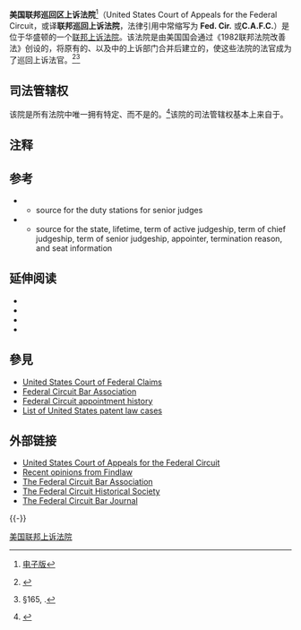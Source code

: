 {{Infobox_High_Court
| court_name      = 美国联邦巡回区上诉法院
| image           = Seal of the United States Court of Appeals for the Federal Circuit.svg
| imagesize       = 150px
| caption         = 
| established     = 1982
| country         = 美国（特定[[事项管辖权|事项管辖权]]）
| location        = [[華盛頓哥倫比亞特區|华盛顿]]
| coordinates     = 
| type            = [[美国总统|美国总统]]提名后[[美国参议院|美国参议院]]通过 
| authority       = {{usc|28|1295}}
| appeals         = [[美国最高法院|美国最高法院]]
| terms           = 终身制
| positions       = 12
| website         = {{URL|http://www.cafc.uscourts.gov}}
| chiefjudgetitle = [[首席法官|首席法官]]
| chiefjudgename  = [[Sharon_Prost|Sharon Prost]]
| termstart       = 2014
}}

'''美国联邦巡回区上诉法院'''<ref name="美国行政法">{{cite book | title=美国行政法 | publisher=中国法制出版社 | author=王名揚 | pages=587 | isbn=9787800832017}}[http://books.google.com/books?id=lagcszEm6yoC&lpg=PA587&ots=CcKrqhJOK3&dq=%E7%BE%8E%E5%9B%BD%E8%81%94%E9%82%A6%E5%B7%A1%E5%9B%9E%E5%8C%BA%E4%B8%8A%E8%AF%89%E6%B3%95%E9%99%A2&pg=PA587#v=onepage&q=%E7%BE%8E%E5%9B%BD%E8%81%94%E9%82%A6%E5%B7%A1%E5%9B%9E%E5%8C%BA%E4%B8%8A%E8%AF%89%E6%B3%95%E9%99%A2&f=false 电子版]</ref>（United States Court of Appeals for the Federal Circuit，或译'''联邦巡回上诉法院'''，法律引用中常缩写为 '''Fed. Cir.''' 或'''C.A.F.C.'''）是位于华盛顿的一个[[联邦上诉法院|联邦上诉法院]]。该法院是由美国国会通过《1982联邦法院改善法》创设的，将原有的{{link-en|联邦关税及专利上诉法院|United States Court of Customs and Patent Appeals}}、以及{{link-en|美国索赔法院|United States Court of Claims}}中的上诉部门合并后建立的，使这些法院的法官成为了巡回上诉法官。<ref>{{cite web |url=http://www.fjc.gov/history/home.nsf/page/landmark_22.html|work=History or the Federal Judiciary | publisher=Federal Judicial Center |title=Federal Courts Improvement Act of 1982|accessdate=2011-11-21}}</ref><ref>{{USPL|97|164}} §165, {{USStat|96|50}}.</ref>

==司法管辖权==
该院是所有法院中唯一拥有特定{{link-en|事项管辖权|subject matter jurisdiction}}、而不是{{link-en|属人管辖权|personal jurisdiction}}的。<ref>{{Cite web |url=http://www.civilprocedurelaw.cn/html/jcll_1180_2814.html |title=存档副本 |access-date=2013-07-21 |archive-url=https://web.archive.org/web/20121026154027/http://www.civilprocedurelaw.cn/html/jcll_1180_2814.html |archive-date=2012-10-26 |dead-url=yes }}</ref>该院的司法管辖权基本上来自于{{usc|28|1295}}。<!-- 该院对下述案件的上诉有专属管辖权：<ref>[http://www.federalcircuithistoricalsociety.org/historyofcourt.html History of the Federal Circuit]</ref>

* [[Article_I_and_Article_III_tribunals|Article I tribunal]]s:
** [[United_States_Court_of_Federal_Claims|United States Court of Federal Claims]]
** [[United_States_Court_of_Appeals_for_Veterans_Claims|United States Court of Appeals for Veterans Claims]]
** [[United_States_Trademark_Trial_and_Appeal_Board|United States Trademark Trial and Appeal Board]]
** [[Board_of_Patent_Appeals_and_Interferences|United States Board of Patent Appeals and Interferences]]
** [[Boards_of_Contract_Appeals|Boards of Contract Appeals]] (for government contracts)
** [[United_States_Merit_Systems_Protection_Board|United States Merit Systems Protection Board]] (federal employment and employment benefits)
** [[United_States_International_Trade_Commission|United States International Trade Commission]]

* [[Article_I_and_Article_III_tribunals|Article III tribunal]]s:
** [[United_States_Court_of_International_Trade|United States Court of International Trade]]
** [[United_States_district_court|United States district court]]s relating to:
***[[United_States_patent_law|Patents]], including appeals arising from an action against the Commissioner of Patents and Trademarks under {{usc|35|145}}
***The [[Little_Tucker_Act|Little Tucker Act]], {{usc|28|1346}}
***Section 211 of the [[Economic_Stabilization_Act_of_1970|Economic Stabilization Act of 1970]];
***Section 5 of the [[Emergency_Petroleum_Allocation_Act_of_1973|Emergency Petroleum Allocation Act of 1973]];
***Section 523 of the [[Energy_Policy_and_Conservation_Act_of_1975|Energy Policy and Conservation Act of 1975]]; and
***Section 506(c) of the Natural Gas Policy Act of 1978

[[File:United_States_Court_of_Federal_Claims.JPG|thumb]].]] Although the Federal Circuit typically hears all appeals from any of the United States district courts where the original action included a complaint arising under the patent laws, the [[United_States_Supreme_Court|Supreme Court]] has decided that it does not if the patent claims arose solely as [[counterclaim|counterclaim]]s by the defendant.<ref>[http://supreme.justia.com/us/535/826/case.html ''Holmes Group, Inc. v. Vornado Air Circulation Systems, Inc.''], 2005. A bill to eliminate this situation, [http://thomas.loc.gov/cgi-bin/bdquery/z?d109:h.r.02955: H.R. 2955], was proposed on June 16, 2005 in the 109th Congress, but never passed.</ref> Though other appellate courts can now hear patent counter-claims in theory, this has not happened often.

The decisions of the Federal Circuit, particularly in regard to [[List_of_United_States_patent_law_cases|patent cases]], are unique in that they are [[binding_precedent|binding precedent]] throughout the U.S. within the bounds of the court's subject-matter jurisdiction. This is unlike the other courts of appeals as the authority of their decisions is restricted by geographic location and thus there may be differing judicial standards depending on location. Decisions of the Federal Circuit are only superseded by decisions of the Supreme Court or by applicable changes in the law. Also, review by the Supreme Court is discretionary, so Federal Circuit decisions are often the final word, especially since there are usually no [[circuit_split|circuit split]]s given the Federal Circuit's exclusive subject-matter jurisdiction. In its first decision, the Federal Circuit incorporated as binding precedent the decisions of its predecessor courts, the [[United_States_Court_of_Customs_and_Patent_Appeals|United States Court of Customs and Patent Appeals]] and the appellate division of the [[United_States_Court_of_Claims|United States Court of Claims]].<ref>''South Corp. v. United States'', 690 F. 2d 1368 (Fed. Cir. 1982)</ref>

Because the Court is one of national jurisdiction, panels from the court may sit anywhere in the country.  Typically, once or twice a year, the court will hold oral arguments in a city outside of its native Washington D.C.  The panels may sit in Federal courthouses, state courthouses, or even at law schools.

==Composition==
[[File:Fed_Cir_as_of_2012.jpg|thumb]]
The Federal Circuit may have a total of 12 active circuit judges sitting at any given time, who are required to reside within 50 miles of the District of Columbia, as set by {{usc|28|44}}. Judges on [[senior_status|senior status]] are not subject to this restriction. As with other [[federal_judges|federal judges]], they are nominated by the President and must be [[Advice_and_consent|confirmed]] by the Senate. Their terms last during the "good behavior" of the judges, which typically results in life tenure. When eligible, judges may elect to take [[senior_status|senior status]]. This allows a senior judge to continue to serve on the court while handling fewer cases than an active service judge. Each judge in active service employs a judicial assistant and up to four law clerks, while each judge in senior status employs a judicial assistant and one law clerk.<ref>[http://www.cafc.uscourts.gov/about.html About the United States Court of Appeals for the Federal Circuit]</ref>

===Current composition of the court===

As of March 11, 2013, the judges on the court are:

{{start U.S. judgeship Current}}
{{U.S. judgeship row Current
| index        = 24
| title        = Chief Judge
| name         = [[Randall_Ray_Rader|Randall Ray Rader]]
| duty station = [[Washington,_DC|Washington, DC]]
| state        = [[District_of_Columbia|DC]]
| born         = 1949
| term         = 1990–present
| chief term   = 2010–present
| senior term  = —
| appointer    = [[List_of_federal_judges_appointed_by_George_H._W._Bush|G.H.W. Bush]]
| seat         = 12
| termination  = —
}}
{{U.S. judgeship row Current
| index        = 16
| title        = Circuit Judge
| name         = [[Pauline_Newman|Pauline Newman]]
| duty station = [[Washington,_DC|Washington, DC]]
| state        = [[New_York|NY]]
| born         = 1927
| term         = 1984–present
| chief term   = —
| senior term  = —
| appointer    = [[List_of_federal_judges_appointed_by_Ronald_Reagan|Reagan]]
| seat         = 8
| termination  = —
}}
{{U.S. judgeship row Current
| index        = 22
| title        = Circuit Judge
| name         = [[Alan_David_Lourie|Alan David Lourie]]
| duty station = [[Washington,_DC|Washington, DC]]
| state        = |
  born=1935
| term        = 1990–present
| chief term  = —
| senior term = —
| appointer   = [[List_of_federal_judges_appointed_by_George_H._W._Bush|G.H.W. Bush]]
| seat        = 5
| termination = —
}}
{{U.S. judgeship row Current
| index        = 29
| title        = Circuit Judge
| name         = [[Timothy_B._Dyk|Timothy B. Dyk]]
| duty station = [[Washington,_DC|Washington, DC]]
| state        = [[District_of_Columbia|DC]]
| born         = 1937
| term         = 2000–present
| chief term   = —
| senior term  = —
| appointer    = [[List_of_federal_judges_appointed_by_Bill_Clinton|Clinton]]
| seat         = 7
| termination  = —
}}
{{U.S. judgeship row Current
| index        = 30
| title        = Circuit Judge
| name         = [[Sharon_Prost|Sharon Prost]]
| duty station = [[Washington,_DC|Washington, DC]]
| state        = [[District_of_Columbia|DC]]
| born         = 1951
| term         = 2001–present
| chief term   = —
| senior term  = —
| appointer    = [[List_of_federal_judges_appointed_by_George_W._Bush|G.W. Bush]]
| seat         = 4
| termination  = —
}}
{{U.S. judgeship row Current
| index        = 31
| title        = Circuit Judge
| name         = [[Kimberly_Ann_Moore|Kimberly Ann Moore]]
| duty station = [[Washington,_DC|Washington, DC]]
| born         = 1968
| term         = 2006–present
| chief term   = —
| senior term  = —
| appointer    = [[List_of_federal_judges_appointed_by_George_W._Bush|G.W. Bush]]
| termination  = —
}}
{{U.S. judgeship row Current
| index        = 32
| title        = Circuit Judge
| name         = [[Kathleen_M._O'Malley|Kathleen M. O'Malley]]
| duty station = [[Washington,_DC|Washington, DC]]
| born         = 1956
| term         = 2010–present
| chief term   = —
| senior term  = —
| appointer    = [[List_of_federal_judges_appointed_by_Barack_Obama|Obama]]
| termination  = —
}}
{{U.S. judgeship row Current
| index        = 33
| title        = Circuit Judge
| name         = [[Jimmie_V._Reyna|Jimmie V. Reyna]]
| duty station = [[Washington,_DC|Washington, DC]]
| born         = 1952
| term         = 2011–present
| chief term   = —
| senior term  = —
| appointer    = [[List_of_federal_judges_appointed_by_Barack_Obama|Obama]]
}}
{{U.S. judgeship row Current
| index        = 34
| title        = Circuit Judge
| name         = [[Evan_Wallach|Evan Wallach]]
| duty station = [[Washington,_DC|Washington, DC]]
| born         = 1949
| term         = 2011–present
| chief term   = —
| senior term  = —
| appointer    = [[List_of_federal_judges_appointed_by_Barack_Obama|Obama]]
}}
{{U.S. judgeship row Current
| index        = 35
| title        = Circuit Judge
| name         = [[Richard_G._Taranto|Richard G. Taranto]]
| duty station = [[Washington,_DC|Washington, DC]]
| born         = 1957
| term         = 2013–present
| chief term   = —
| senior term  = —
| appointer    = [[List_of_federal_judges_appointed_by_Barack_Obama|Obama]]
}}
{{U.S. judgeship row Current
| index        = 35
| title        = Circuit Judge
| name         = ''vacant – seat 6''
| duty station = —
| born         = —
| term         = —
| chief term   = —
| senior term  = —
| appointer    = —
}}
{{U.S. judgeship row Current
| index        = 35
| title        = Circuit Judge
| name         = ''vacant – seat 10''
| duty station = —
| born         = —
| term         = —
| chief term   = —
| senior term  = —
| appointer    = —
}}
{{U.S. judgeship row Current
| index        = 19
| title        = Senior Circuit Judge
| name         = [[Haldane_Robert_Mayer|Haldane Robert Mayer]]
| duty station = [[Washington,_DC|Washington, DC]]
| state        = [[District_of_Columbia|DC]]
| born         = 1941
| term         = 1987–2010
| chief term   = 1997–2004
| senior term  = 2010–present
| appointer    = [[List_of_federal_judges_appointed_by_Ronald_Reagan|Reagan]]
| seat         = 2
| termination  = —
}}
{{U.S. judgeship row Current
| index        = 21
| title        = Senior Circuit Judge
| name         = [[S._Jay_Plager|S. Jay Plager]]
| duty station = [[Washington,_DC|Washington, DC]]
| state        = [[District_of_Columbia|DC]]
| born         = 1931
| term         = 1989–2000
| chief term   = —
| senior term  = 2000–present
| appointer    = [[List_of_federal_judges_appointed_by_George_H._W._Bush|G.H.W. Bush]]
| seat         = 4
| termination  = —
}}
{{U.S. judgeship row Current
| index        = 23
| title        = Senior Circuit Judge
| name         = [[Raymond_Charles_Clevenger_III|Raymond Charles Clevenger III]]
| duty station = [[Washington,_DC|Washington, DC]]
| state        = [[District_of_Columbia|DC]]
| born         = 1937
| term         = 1990–2006<ref>{{cite web| url=http://www.afj.org/judicial/judicial_selection_resources/selection_database/judicialVacancies.asp| title=Federal Judiciary – Judicial Vacancies| work=Official website of the Alliance for Justice| accessdate=March 16, 2006 |archiveurl = http://web.archive.org/web/20060224041807/http://www.afj.org/judicial/judicial_selection_resources/selection_database/judicialVacancies.asp |archivedate = February 24, 2006}}</ref>
| chief term   = —
| senior term  = 2006–present
| appointer    = [[List_of_federal_judges_appointed_by_George_H._W._Bush|G.H.W. Bush]]
| seat         = 3
| termination  = —
}}
{{U.S. judgeship row Current
| index        = 25
| title        = Senior Circuit Judge
| name         = [[Alvin_Anthony_Schall|Alvin Anthony Schall]]
| duty station = [[Washington,_DC|Washington, DC]]
| state        = [[District_of_Columbia|DC]]
| born         = 1944
| term         = 1992–2009
| chief term   = —
| senior term  = 2009–present
| appointer    = [[List_of_federal_judges_appointed_by_George_H._W._Bush|G.H.W. Bush]]
| seat         = 11
| termination  = —
}}
{{U.S. judgeship row Current
| index        = 26
| title        = Senior Circuit Judge
| name         = [[William_Curtis_Bryson|William Curtis Bryson]]
| duty station = [[Washington,_DC|Washington, DC]]
| state        = [[District_of_Columbia|DC]]
| born         = 1945
| term         = 1994–2013
| chief term   = —
| senior term  = 2013–present
| appointer    = [[List_of_federal_judges_appointed_by_Bill_Clinton|Clinton]]
| seat         = 6
| termination  = —
}}
{{U.S. judgeship row Current
| index        = 28
| title        = Senior Circuit Judge
| name         = [[Richard_Linn|Richard Linn]]
| duty station = [[Washington,_DC|Washington, DC]]
| state        = [[District_of_Columbia|DC]]
| born         = 1944
| term         = 1999–2012
| chief term   = —
| senior term  = 2012–present
| appointer    = [[List_of_federal_judges_appointed_by_Bill_Clinton|Clinton]]
| seat         = 10
| termination  = —
}}
{{end U.S. judgeship Current}}

===Vacancies and pending nominations===

{| class=wikitable
! Seat
! Seat Last Held By
! Vacancy Reason
! Date of Vacancy
! Nominee
! Date of Nomination
|-
| 10
| [[Richard_Linn|Richard Linn]]
| Senior status<ref>http://www.uscourts.gov/JudgesAndJudgeships/JudicialVacancies/FutureJudicialVacancies.aspx</ref>
| October 31, 2012
| [[Raymond_T._Chen|Raymond T. Chen]]
| February 7, 2013
|-
| 6
| [[William_Curtis_Bryson|William Curtis Bryson]]
| Senior status<ref>http://www.uscourts.gov/JudgesAndJudgeships/JudicialVacancies/FutureJudicialVacancies.aspx</ref>
| January 7, 2013
| [[Todd_M._Hughes|Todd M. Hughes]]
| February 7, 2013
|-

|}

===List of former judges===
{{start U.S. judgeship Former}}
{{U.S. judgeship row Former
| index       = 1
| name        = {{sortname|Don Nelson|Laramore}}
| state       = [[Indiana|IN]]
| borndied    = 1906–1989
| term        = —
| chief term  = —
| senior term = 1982–1989
| appointer   = {{sortname||Eisenhower|List of federal judges appointed by Dwight D. Eisenhower}}<ref name="claims_reassignment" />
| seat        = N/A
| termination = death
}}
{{U.S. judgeship row Former
| index       = 2
| name        = {{sortname|Giles Sutherland|Rich}}
| state       = [[New_York|NY]]
| borndied    = 1904–1999
| term        = 1982–1999
| chief term  = —
| senior term = —
| appointer   = {{sortname||Eisenhower|List of federal judges appointed by Dwight D. Eisenhower}}<ref name="patent_reassignment">Reassigned from the [[United_States_Court_of_Customs_and_Patent_Appeals|United States Court of Customs and Patent Appeals]] pursuant to the Federal Courts Improvement Act of 1982, {{USPL|97|164}} §165, {{USStat|96|50}}.</ref>
| seat        = 10
| termination = death
}}
{{U.S. judgeship row Former
| index       = 3
| name        = {{sortname|James Lindsay|Almond, Jr.}}
| state       = [[Virginia|VA]]
| borndied    = 1898–1986
| term        = —
| chief term  = —
| senior term = 1982–1986
| appointer   = {{sortname||Kennedy|List of federal judges appointed by John F. Kennedy}}<ref name="patent_reassignment" />
| seat        = N/A
| termination = death
}}
{{U.S. judgeship row Former
| index       = 4
| name        = {{sortname|Oscar Hirsh|Davis}}
| state       = [[District_of_Columbia|DC]]
| borndied    = 1914–1988
| term        = 1982–1988
| chief term  = —
| senior term = —
| appointer   = {{sortname||Kennedy|List of federal judges appointed by John F. Kennedy}}<ref name="claims_reassignment" />
| seat        = 3
| termination = death
}}
{{U.S. judgeship row Former
| index       = 5
| name        = {{sortname|Arnold Wilson|Cowen}}
| state       = [[Texas|TX]]
| borndied    = 1905–2007
| term        = —
| chief term  = —
| senior term = 1982–2007
| appointer   = {{sortname|L.|Johnson|List of federal judges appointed by Lyndon B. Johnson}}<ref name="claims_reassignment" />
| seat        = N/A
| termination = death
}}
{{U.S. judgeship row Former
| index       = 6
| name        = {{sortname|Philip|Nichols, Jr.}}
| state       = [[District_of_Columbia|DC]]
| borndied    = 1907–1990
| term        = 1982–1983
| chief term  = —
| senior term = 1983–1990
| appointer   = {{sortname|L.|Johnson|List of federal judges appointed by Lyndon B. Johnson}}<ref name="claims_reassignment" />
| seat        = 8
| termination = death
}}
{{U.S. judgeship row Former
| index       = 7
| name        = {{sortname|Byron George|Skelton}}
| state       = [[Texas|TX]]
| borndied    = 1905–2004
| term        = —
| chief term  = —
| senior term = 1982–2004
| appointer   = {{sortname|L.|Johnson|List of federal judges appointed by Lyndon B. Johnson}}<ref name="claims_reassignment" />
| seat        = N/A
| termination = death
}}
{{U.S. judgeship row Former
| index       = 8
| name        = {{sortname|Phillip Benjamin|Baldwin}}
| state       = [[Texas|TX]]
| borndied    = 1924–2002
| term        = 1982–1986
| chief term  = —
| senior term = 1986–1991
| appointer   = {{sortname|L.|Johnson|List of federal judges appointed by Lyndon B. Johnson}}<ref name="patent_reassignment" />
| seat        = 1
| termination = retirement
}}
{{U.S. judgeship row Former
| index       = 9
| name        = {{sortname|Howard Thomas|Markey}}
| state       = [[Illinois|IL]]
| borndied    = 1920–2006
| term        = 1982–1991
| chief term  = 1982–1990
| senior term = —
| appointer   = {{sortname||Nixon|List of federal judges appointed by Richard Nixon}}<ref name="patent_reassignment" />
| seat        = 6
| termination = retirement
}}
{{U.S. judgeship row Former
| index       = 10
| name        = {{sortname|Marion Tinsley|Bennett}}
| state       = [[Missouri|MO]]
| borndied    = 1914–2000
| term        = 1982–1986
| chief term  = —
| senior term = 1986–2000
| appointer   = {{sortname||Nixon|List of federal judges appointed by Richard Nixon}}<ref name="claims_reassignment" />
| seat        = 2
| termination = death
}}
{{U.S. judgeship row Former
| index       = 11
| name        = {{sortname|Shiro|Kashiwa}}
| state       = [[Hawaii|HI]]
| borndied    = 1912–1998
| term        = 1982–1986
| chief term  = —
| senior term = —
| appointer   = {{sortname||Nixon|List of federal judges appointed by Richard Nixon}}<ref name="claims_reassignment" />
| seat        = 4
| termination = retirement
}}
{{U.S. judgeship row Former
| index       = 12
| name        = {{sortname|Jack Richard|Miller|Jack Miller (politician)}}
| state       = [[Iowa|IA]]
| borndied    = 1916–1994
| term        = 1982–1985
| chief term  = —
| senior term = 1985–1994
| appointer   = {{sortname||Nixon|List of federal judges appointed by Richard Nixon}}<ref name="patent_reassignment" />
| seat        = 7
| termination = death
}}
{{U.S. judgeship row Former
| index       = 13
| name        = [[Daniel_Mortimer_Friedman|Daniel Mortimer Friedman]]
| state       = [[District_of_Columbia|DC]]
| borndied    = 1916–2011
| term        = 1982–1989
| chief term  = —
| senior term = 1989–2011
| appointer   = [[List_of_federal_judges_appointed_by_Jimmy_Carter|Carter]]<ref name="claims_reassignment">Reassigned from the [[United_States_Court_of_Claims|United States Court of Claims]] pursuant to the Federal Courts Improvement Act of 1982, {{USPL|97|164}} §165, {{USStat|96|50}}.</ref>
| seat        = 5
| termination = death
}}
{{U.S. judgeship row Former
| index       = 14
| name        = {{sortname|Edward Samuel|Smith}}
| state       = [[Maryland|MD]]
| borndied    = 1919–2001
| term        = 1982–1989
| chief term  = —
| senior term = 1989–2001
| appointer   = {{sortname||Carter|List of federal judges appointed by Jimmy Carter}}<ref name="claims_reassignment" />
| seat        = 11
| termination = death
}}
{{U.S. judgeship row Former
| index       = 15
| name        = {{sortname|Helen Wilson|Nies}}
| state       = [[District_of_Columbia|DC]]
| borndied    = 1925–1996
| term        = 1982–1995
| chief term  = 1990–1994
| senior term = 1995–1996
| appointer   = {{sortname||Carter|List of federal judges appointed by Jimmy Carter}}<ref name="patent_reassignment" />
| seat        = 9
| termination = death
}}
{{U.S. judgeship row Former
| index       = 17
| name        = {{sortname|Jean Galloway|Bissell}}
| state       = [[South_Carolina|SC]]
| borndied    = 1936–1990
| term        = 1984–1990
| chief term  = —
| senior term = —
| appointer   = {{sortname||Reagan|List of federal judges appointed by Ronald Reagan}}
| seat        = 12
| termination = death
}}
{{U.S. judgeship row Former
| index       = 18
| name        = {{sortname|Glenn Leroy|Archer, Jr.}}
| state       = [[District_of_Columbia|DC]]
| borndied    = 1929–2011
| term        = 1985–1997
| chief term  = 1994–1997
| senior term = 1997–2011
| appointer   = [[List_of_federal_judges_appointed_by_Ronald_Reagan|Reagan]]
| seat        = 7
| termination = death
}}
{{U.S. judgeship row Former
| index       = 20
| name        = {{sortname|Paul Redmond |Michel}}
| state       = [[Pennsylvania|PA]]
| borndied    = 1941–
| term        = 1988–2010
| chief term  = 2004–2010
| senior term = —
| appointer   = [[List_of_federal_judges_appointed_by_Ronald_Reagan|Reagan]]
| seat        = 1
| termination = retirement
}}
{{U.S. judgeship row Former
| index        = 27
| name         = {{sortname|Arthur J.|Gajarsa}}
| duty station = [[Washington,_DC|Washington, DC]]
| state        = [[District_of_Columbia|DC]]
| borndied     = 1941-
| term         = 1997–2011
| chief term   = —
| senior term  = 2011–2012
| appointer    = [[List_of_federal_judges_appointed_by_Bill_Clinton|Clinton]]
| seat         = 9
| termination  = retirement
}}
{{end U.S. judgeship Former}}

===Chief judges===
{{start U.S. judge succession
| float      = right
| seat title = Chief Judges
}}
{{U.S. judge succession row
| name = Markey
| term = 1982–1990
}}
{{U.S. judge succession row
| name = Nies
| term = 1990–1994
}}
{{U.S. judge succession row
| name = Archer
| term = 1994–1997
}}
{{U.S. judge succession row
| name = Mayer
| term = 1997–2004
}}
{{U.S. judge succession row
| name = Michel
| term = 2004–2010
}}
{{U.S. judge succession row
| name = '''Rader'''
| term = 2010–present
}}
{{end U.S. judge succession}}

{{ChiefJudge}}

Notwithstanding the foregoing, when the court was initially created, Congress had to resolve which chief judge of the predecessor courts would become the first chief judge. It was decided that the chief judge of the predecessor court who had the most seniority, as chief judge, would be the new chief judge.<ref>{{USPL|97|164}} §166, {{USStat|96|50}}.</ref> This made Howard T. Markey, former chief judge of the Court of Customs and Patent Appeals, the first chief judge.

===Succession of seats===
The court has twelve seats for active judges, numbered in alphabetical order by their occupant at the time the court was formed, with the sole vacant seat being numbered last. Judges who retire into [[senior_status|senior status]] remain on the bench but leave their seat vacant. That seat is filled by the next circuit judge appointed by the [[President_of_the_United_States|President]].

{{col-begin}}
{{col-break}}
{{start U.S. judge succession| seat title=Seat 1}}
{{U.S. judge succession note
| text = Reassigned on October 1, 1982 from the United States Court of Customs and Patent Appeals by 96 Stat. 25
}}
{{U.S. judge succession row
| name = Baldwin
| term = 1982–1986
}}
{{U.S. judge succession row
| name = Michel
| term = 1988–2010
}}
{{U.S. judge succession row
| name = '''Taranto'''
| term = 2013–present
}}
{{end U.S. judge succession}}
{{col-break}}
{{start U.S. judge succession| seat title=Seat 2}}
{{U.S. judge succession note
| text = Reassigned on October 1, 1982 from the United States Court of Claims by 96 Stat. 25
}}
{{U.S. judge succession row
| name = Bennett
| term = 1982–1986
}}
{{U.S. judge succession row
| name = Mayer
| term = 1987–2010
}}
{{U.S. judge succession row
| name = '''Reyna'''
| term = 2011–present
}}
{{end U.S. judge succession}}
{{col-break}}
{{start U.S. judge succession| seat title=Seat 3}}
{{U.S. judge succession note
| text = Reassigned on October 1, 1982 from the United States Court of Claims by 96 Stat. 25
}}
{{U.S. judge succession row
| name = Davis
| term = 1982–1988
}}
{{U.S. judge succession row
| name = Clevenger
| term = 1990–2006
}}
{{U.S. judge succession row
| name = '''Moore'''
| term = 2006–present
}}
{{end U.S. judge succession}}
{{col-break}}
{{start U.S. judge succession| seat title=Seat 4}}
{{U.S. judge succession note
| text = Reassigned on October 1, 1982 from the United States Court of Claims by 96 Stat. 25
}}
{{U.S. judge succession row
| name = Kashiwa
| term = 1982–1986
}}
{{U.S. judge succession row
| name = Plager
| term = 1989–2000
}}
{{U.S. judge succession row
| name = '''Prost'''
| term = 2001–present
}}
{{end U.S. judge succession}}
{{col-end}}
{{col-begin}}
{{col-break}}
{{start U.S. judge succession| seat title=Seat 5}}
{{U.S. judge succession note
| text = Reassigned on October 1, 1982 from the United States Court of Claims by 96 Stat. 25
}}
{{U.S. judge succession row
| name = Friedman
| term = 1982–1989
}}
{{U.S. judge succession row
| name = '''Lourie'''
| term = 1990–present
}}
{{end U.S. judge succession}}
{{col-break}}
{{start U.S. judge succession| seat title=Seat 6}}
{{U.S. judge succession note
| text = Reassigned on October 1, 1982 from the United States Court of Customs and Patent Appeals by 96 Stat. 25
}}
{{U.S. judge succession row
| name = Markey
| term = 1982–1990
}}
{{U.S. judge succession row
| name = Bryson
| term = 1994–2013
}}
{{U.S. judge succession row
| name = ''(vacant)''
| term = 2013–present
}}
{{end U.S. judge succession}}
{{col-break}}
{{start U.S. judge succession| seat title=Seat 7}}
{{U.S. judge succession note
| text = Reassigned on October 1, 1982 from the United States Court of Customs and Patent Appeals by 96 Stat. 25
}}
{{U.S. judge succession row
| name = Miller
| term = 1982–1985
}}
{{U.S. judge succession row
| name = Archer
| term = 1985–1997
}}
{{U.S. judge succession row
| name = '''Dyk'''
| term = 2000–present
}}
{{end U.S. judge succession}}
{{col-break}}
{{start U.S. judge succession| seat title=Seat 8}}
{{U.S. judge succession note
| text = Reassigned on October 1, 1982 from the United States Court of Claims by 96 Stat. 25
}}
{{U.S. judge succession row
| name = Nichols
| term = 1982–1983
}}
{{U.S. judge succession row
| name = '''Newman'''
| term = 1984–present
}}
{{end U.S. judge succession}}
{{col-end}}
{{col-begin}}
{{col-break}}
{{start U.S. judge succession| seat title=Seat 9}}
{{U.S. judge succession note
| text = Reassigned on October 1, 1982 from the United States Court of Customs and Patent Appeals by 96 Stat. 25
}}
{{U.S. judge succession row
| name = Nies
| term = 1982–1995
}}
{{U.S. judge succession row
| name = Gajarsa
| term = 1997–2011
}}
{{U.S. judge succession row
| name = '''Wallach'''
| term = 2011–present
}}
{{end U.S. judge succession}}
{{col-break}}
{{start U.S. judge succession| seat title=Seat 10}}
{{U.S. judge succession note
| text = Reassigned on October 1, 1982 from the United States Court of Customs and Patent Appeals by 96 Stat. 25
}}
{{U.S. judge succession row
| name = Rich
| term = 1982–1999
}}
{{U.S. judge succession row
| name = Linn
| term = 1999–2012
}}
{{U.S. judge succession row
| name = ''(vacant)''
| term = 2012–present
}}
{{end U.S. judge succession}}
{{col-break}}
{{start U.S. judge succession| seat title=Seat 11}}
{{U.S. judge succession note
| text = Reassigned on October 1, 1982 from the United States Court of Claims by 96 Stat. 25
}}
{{U.S. judge succession row
| name = Smith
| term = 1982–1989
}}
{{U.S. judge succession row
| name = Schall
| term = 1992–2009
}}
{{U.S. judge succession row
| name = '''O'Malley'''
| term = 2010–present
}}
{{end U.S. judge succession}}
{{col-break}}
{{start U.S. judge succession| seat title=Seat 12}}
{{U.S. judge succession note
| text = Established on October 1, 1982 by 96 Stat. 25
}}
{{U.S. judge succession row
| name = Bissell
| term = 1984–1990
}}
{{U.S. judge succession row
| name = '''Rader'''
| term = 1990–present
}}
{{end U.S. judge succession}}
{{col-end}}

-->
==注释==
{{Reflist}}

==参考==
{{refbegin}}
* {{cite web
| url        = https://oscar.symplicity.com/index.php?_tab=judges
| title        = OSCAR
| work        = Federal Law Clerk Information System
| accessdate        = May 21, 2008
| archive-url        = https://web.archive.org/web/20140405133945/https://oscar.symplicity.com/index.php?_tab=judges
| archive-date        = 2014-04-05
| dead-url        = yes
}}
** source for the duty stations for senior judges
* {{cite web
| url        = http://www.fjc.gov/history/home.nsf/page/courts_coa_circuit_fc.html
| title      = U. S. Court of Appeals for the Federal Circuit| publisher=Federal Judicial Center
| work       = History of the Federal Judiciary
| accessdate = October 21, 2011}}
** source for the state, lifetime, term of active judgeship, term of chief judgeship, term of senior judgeship, appointer, termination reason, and seat information
{{refend}}

==延伸阅读==
{{refbegin|2}}
* {{cite book| last=Bennett | first=Marion T.| authorlink=Marion T. Bennett| title=The United States Court of Appeals for the Federal Circuit: A History, 1982–1990| location=Washington, D.C.| publisher=United States Judicial Conference Committee on the Bicentennial of the Constitution of the United States| year=1991| lccn=91601231 }}
* {{cite book| title=United States Court of Appeals for the Federal Circuit: A History: 1990–2002 / compiled by members of the Advisory Council to the United States Court of Appeals for the Federal Circuit in celebration of the court's twentieth anniversary.| location=Washington, D.C.| publisher=U.S. Court of Appeals for the Federal Circuit| year=2004| lccn=2004050209 }}
* {{cite book| last=Abramson | first=Bruce D.| authorlink=Bruce D. Abramson| title=The Secret Circuit: The Little-Known Court Where the Rules of the Information Age Unfold| url=https://archive.org/details/secretcircuitlit0000abra_e2o9 | publisher=Rowman & Littlefield| year=2007 | isbn=978-0-7425-5281-4 }}
*{{cite journal |last=Henry |first=Matthew D. |last2=Turner |first2=John L. |year=2006 |title=The Court of Appeals for the Federal Circuit’s Impact on Patent Litigation |url=https://archive.org/details/sim_journal-of-legal-studies_2006-01_35_1/page/85 |journal=[[Journal_of_Legal_Studies|Journal of Legal Studies]] |volume=35 |issue=1 |pages=85–117 |jstor=498834 }}
{{refend}}

==參見==
* [[United_States_Court_of_Federal_Claims|United States Court of Federal Claims]]
* [[Federal_Circuit_Bar_Association|Federal Circuit Bar Association]]
* [[Federal_judicial_appointment_history#Federal_Circuit|Federal Circuit appointment history]]
* [[List_of_United_States_patent_law_cases|List of United States patent law cases]]

== 外部链接 ==
* [http://www.cafc.uscourts.gov United States Court of Appeals for the Federal Circuit]
* [http://caselaw.lp.findlaw.com/scripts/getcase.pl?court=fed&navby=year&year=recent Recent opinions from Findlaw]
* [http://www.fedcirbar.org/ The Federal Circuit Bar Association]
* [http://www.federalcircuithistoricalsociety.org/ The Federal Circuit Historical Society]
* [https://web.archive.org/web/20090515084444/http://www.law.gmu.edu/fcbj/ The Federal Circuit Bar Journal]
{{-}}
{{USCourtsOfAppeals|state=collapsed}}
{{美國聯邦法院}}
{{United States judiciaries|state=collapsed}}

[[Category:美国联邦上诉法院|]]